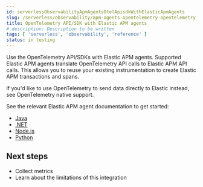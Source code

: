 ```yaml
---
id: serverlessObservabilityApmAgentsOtelApisdkWithElasticApmAgents
slug: /serverless/observability/apm-agents-opentelemetry-opentelemetry-apisdk-with-elastic-apm-agents
title: OpenTelemetry API/SDK with Elastic APM agents
# description: Description to be written
tags: [ 'serverless', 'observability', 'reference' ]
status: in testing
---
```


<p><DocBadge template="technical preview" /></p>

Use the OpenTelemetry API/SDKs with Elastic APM agents.
Supported Elastic APM agents translate OpenTelemetry API calls to Elastic APM API calls.
This allows you to reuse your existing instrumentation to create Elastic APM transactions and spans.

<DocCallOut title="Tip">
If you'd like to use OpenTelemetry to send data directly to Elastic instead,
see <DocLink id="serverlessObservabilityApmAgentsOtelNativeSupport">OpenTelemetry native support</DocLink>.
</DocCallOut>

See the relevant Elastic APM agent documentation to get started:

* [Java](((apm-java-ref))/opentelemetry-bridge.html)
* [.NET](((apm-dotnet-ref))/opentelemetry-bridge.html)
* [Node.js](((apm-node-ref))/opentelemetry-bridge.html)
* [Python](((apm-py-ref))/opentelemetry-bridge.html)

<div id="open-telemetry-elastic-next"></div>

## Next steps

* <DocLink id="serverlessObservabilityApmAgentsOtelCollectMetrics">Collect metrics</DocLink>
* Learn about the <DocLink id="serverlessObservabilityApmAgentsOtelLimitations">limitations of this integration</DocLink>

